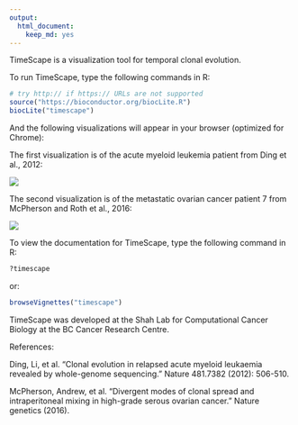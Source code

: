 ```yaml
---
output: 
  html_document: 
    keep_md: yes
---
```


TimeScape is a visualization tool for temporal clonal evolution.

To run TimeScape, type the following commands in R:

```r
# try http:// if https:// URLs are not supported
source("https://bioconductor.org/biocLite.R")
biocLite("timescape")
```

And the following visualizations will appear in your browser (optimized for Chrome):

The first visualization is of the acute myeloid leukemia patient from Ding et al., 2012:

![](aml_timescape.png)

The second visualization is of the metastatic ovarian cancer patient 7 from McPherson and Roth et al., 2016:

![](px7_timescape.png)

To view the documentation for TimeScape, type the following command in R:

```r
?timescape 
```

or:

```r
browseVignettes("timescape") 
```


TimeScape was developed at the Shah Lab for Computational Cancer Biology at the BC Cancer Research Centre.

References:

Ding, Li, et al. "Clonal evolution in relapsed acute myeloid leukaemia revealed by whole-genome sequencing." Nature 481.7382 (2012): 506-510.

McPherson, Andrew, et al. "Divergent modes of clonal spread and intraperitoneal mixing in high-grade serous ovarian cancer." Nature genetics (2016).